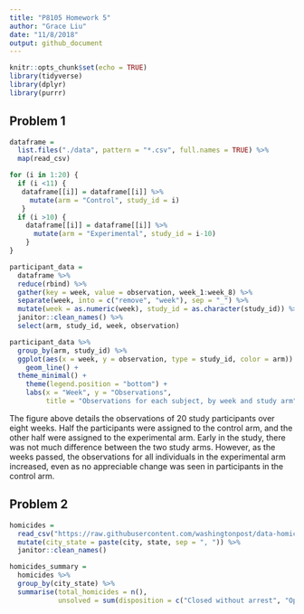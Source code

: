 ```yaml
---
title: "P8105 Homework 5"
author: "Grace Liu"
date: "11/8/2018"
output: github_document
---
```


```r
knitr::opts_chunk$set(echo = TRUE)
library(tidyverse)
library(dplyr)
library(purrr)
```

## Problem 1 
```r
dataframe = 
  list.files("./data", pattern = "*.csv", full.names = TRUE) %>% 
  map(read_csv)

for (i in 1:20) {
  if (i <11) {
   dataframe[[i]] = dataframe[[i]] %>% 
     mutate(arm = "Control", study_id = i)
   }
  if (i >10) {
    dataframe[[i]] = dataframe[[i]] %>% 
      mutate(arm = "Experimental", study_id = i-10)
    }
}

participant_data =
  dataframe %>% 
  reduce(rbind) %>% 
  gather(key = week, value = observation, week_1:week_8) %>% 
  separate(week, into = c("remove", "week"), sep = "_") %>% 
  mutate(week = as.numeric(week), study_id = as.character(study_id)) %>% 
  janitor::clean_names() %>% 
  select(arm, study_id, week, observation)
```

```r
participant_data %>% 
  group_by(arm, study_id) %>% 
  ggplot(aes(x = week, y = observation, type = study_id, color = arm)) + 
    geom_line() +
  theme_minimal() +
    theme(legend.position = "bottom") +
    labs(x = "Week", y = "Observations", 
         title = "Observations for each subject, by week and study arm")
```

The figure above details the observations of 20 study participants over eight weeks. Half the participants were assigned to the control arm, and the other half were assigned to the experimental arm. Early in the study, there was not much difference between the two study arms. However, as the weeks passed, the observations for all individuals in the experimental arm increased, even as no appreciable change was seen in participants in the control arm.  

## Problem 2
```r
homicides = 
  read_csv("https://raw.githubusercontent.com/washingtonpost/data-homicides/master/homicide-data.csv") %>% 
  mutate(city_state = paste(city, state, sep = ", ")) %>% 
  janitor::clean_names()

homicides_summary =
  homicides %>% 
  group_by(city_state) %>% 
  summarise(total_homicides = n(),
            unsolved = sum(disposition = c("Closed without arrest", "Open/No arrest")))
```


